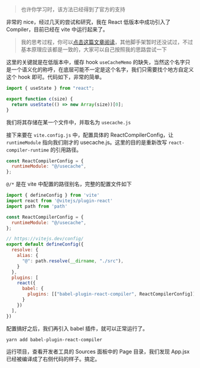 > 也许你学习时，该方法已经得到了官方的支持

非常的 nice，经过几天的尝试和研究，我在 React 低版本中成功引入了 Compiler，目前已经在 vite 中运行起来了。

> 我的思考过程，你可以[点击这篇文章阅读](https://mp.weixin.qq.com/s/RQ1c6YdNgyG-vCCPQBFMjw)，其他脚手架暂时还没试过，不过基本原理应该都是一致的，大家可以自己按照我的思路尝试一下

这里的关键就是在低版本中，缓存 hook `useCacheMemo` 的缺失，当然这个名字只是一个语义化的称呼，在底层可能不一定是这个名字，我们只需要找个地方自定义这个 hook 即可。代码如下，非常的简单。

```js
import { useState } from "react";

export function c(size) {
  return useState(() => new Array(size))[0];
}
```

我们将其存储在某一个文件中，并取名为 `usecache.js`

接下来要在 `vite.config.js` 中，配置具体的 ReactCompilerConfig，让 `runtimeModule` 指向我们刚才的 usecache.js。这里的目的是重新改写 `react-compiler-runtime` 的引用路径。

```javascript
const ReactCompilerConfig = {
  runtimeModule: "@/usecache",
};
```

`@/*` 是在 vite 中配置的路径别名，完整的配置文件如下

```javascript
import { defineConfig } from 'vite'
import react from '@vitejs/plugin-react'
import path from 'path'

const ReactCompilerConfig = {
  runtimeModule: "@/usecache",
};

// https://vitejs.dev/config/
export default defineConfig({
  resolve: {
    alias: {
      "@": path.resolve(__dirname, "./src"),
    }
  },
  plugins: [
    react({
      babel: {
        plugins: [["babel-plugin-react-compiler", ReactCompilerConfig]],
      }
    })
  ],
})
```


配置搞好之后，我们再引入 babel 插件，就可以正常运行了。

```bash
yarn add babel-plugin-react-compiler
```

运行项目，查看开发者工具的 Sources 面板中的 Page 目录，我们发现 App.jsx 已经被编译成了右侧代码的样子。搞定。
